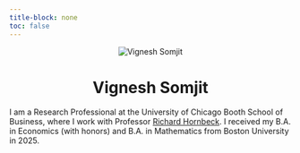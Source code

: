 ```yaml
---
title-block: none
toc: false
---
```


<div style="text-align: center;">
  <img src="images/headshot-zoomed.jpg" alt="Vignesh Somjit" class="headshot" />
  <h1 class="name-heading">Vignesh Somjit</h1>
</div>

I am a Research Professional at the University of Chicago Booth School of Business, where I work with Professor [Richard Hornbeck](https://www.chicagobooth.edu/faculty/directory/h/richard-hornbeck). I received my B.A. in Economics (with honors) and B.A. in Mathematics from Boston University in 2025. 
